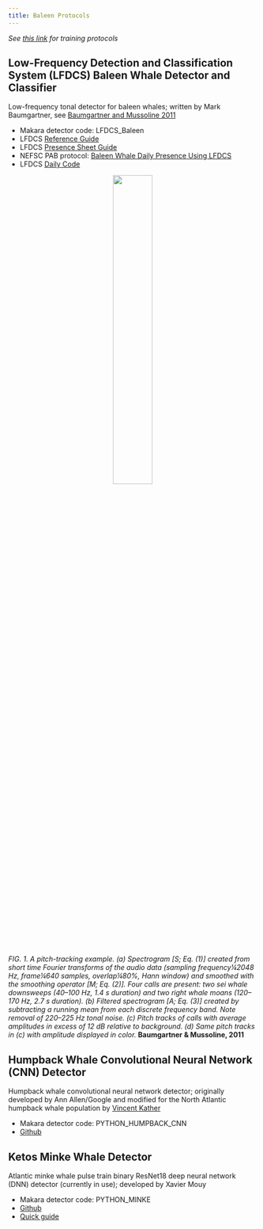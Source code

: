```yaml
---
title: Baleen Protocols
---
```


*See [this link](https://drive.google.com/drive/folders/1RCjeyheAep7viZuVY4wvJeAeB8Db3YoF) for training protocols*

## Low-Frequency Detection and Classification System (LFDCS) Baleen Whale Detector and Classifier

Low-frequency tonal detector for baleen whales; written by Mark Baumgartner, see [Baumgartner and Mussoline 2011](https://www.researchgate.net/publication/51123050_A_generalized_baleen_whale_call_detection_and_classification_system)

* Makara detector code: LFDCS\_Baleen  
* LFDCS [Reference Guide](https://repository.library.noaa.gov/view/noaa/48671)  
* LFDCS [Presence Sheet Guide](https://docs.google.com/spreadsheets/d/1PoBflBAnKbVKeEK-lx_Qn94nOcWijwO-/edit?gid=2143957491#gid=2143957491)  
* NEFSC PAB protocol: [Baleen Whale Daily Presence Using LFDCS](https://docs.google.com/document/d/1JI9u8pTyhnNcRHlot0QZoYwUbd2FcMoM1VBZtBUbivw/edit?tab=t.0#heading=h.guep3v7b1sn3)  
* LFDCS [Daily Code](https://docs.google.com/document/d/1GwK33xLCXwW29Hj-thr5v6K8ST2QazoQuDZD-Qse-lw/edit?tab=t.0)

<div align=center>
![](/figs/Software_detectors/Baumgartner_Mussoline_2011.PNG){width=40%}\
<div align=left>
*FIG. 1. A pitch-tracking example. (a) Spectrogram [S; Eq. (1)] created from short time Fourier transforms of the audio data (sampling frequency¼2048 Hz, frame¼640 samples, overlap¼80%, Hann window) and smoothed with the smoothing operator [M; Eq. (2)]. Four calls are present: two sei whale downsweeps (40–100 Hz, 1.4 s duration) and two right whale moans (120–170 Hz, 2.7 s duration). (b) Filtered spectrogram [A; Eq. (3)] created by subtracting a running mean from each discrete frequency band. Note removal of 220–225 Hz tonal noise. (c) Pitch tracks of calls with average amplitudes in excess of 12 dB relative to background. (d) Same pitch tracks in (c) with amplitude displayed in color.* **Baumgartner & Mussoline, 2011**

## Humpback Whale Convolutional Neural Network (CNN) Detector 

Humpback whale convolutional neural network detector; originally developed by Ann Allen/Google and modified for the North Atlantic humpback whale population by [Vincent Kather](https://pubs.aip.org/asa/jasa/article/155/3/2050/3271347/Development-of-a-machine-learning-detector-for)

* Makara detector code: PYTHON\_HUMPBACK\_CNN  
* [Github](https://github.com/vskode/acodet)

## Ketos Minke Whale Detector

Atlantic minke whale pulse train binary ResNet18 deep neural network (DNN) detector (currently in use); developed by Xavier Mouy

* Makara detector code: PYTHON\_MINKE  
* [Github](https://github.com/xaviermouy/minke-whale-detector)
* [Quick guide](https://drive.google.com/file/d/1kKJIwCX-FIGrSxiPiCfu2qXAbHmiqrXf/view?usp=sharing) 

